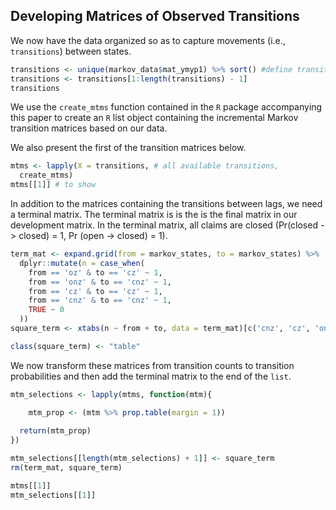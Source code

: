 ## Developing Matrices of Observed Transitions

We now have the data organized so as to capture movements (i.e., `transitions`) between states. 

```r
transitions <- unique(markov_data$mat_ymyp1) %>% sort() #define transitions
transitions <- transitions[1:length(transitions) - 1]
transitions

```  

We use the `create_mtms` function contained in the `R` package accompanying this paper to create an `R` list object containing the incremental Markov transition matrices based on our data. 

We also present the first of the transition matrices below.
```r
mtms <- lapply(X = transitions, # all available transitions,
  create_mtms)
mtms[[1]] # to show
```  

In addition to the matrices containing the transitions between lags, we need a terminal matrix. The terminal matrix is is the is the final matrix in our development matrix.  In the terminal matrix, all claims are closed (Pr(closed -> closed) = 1, Pr (open -> closed) = 1). 

```r
term_mat <- expand.grid(from = markov_states, to = markov_states) %>%
  dplyr::mutate(n = case_when(
    from == 'oz' & to == 'cz' ~ 1,
    from == 'onz' & to == 'cnz' ~ 1,
    from == 'cz' & to == 'cz' ~ 1,
    from == 'cnz' & to == 'cnz' ~ 1,
    TRUE ~ 0
  ))
square_term <- xtabs(n ~ from + to, data = term_mat)[c('cnz', 'cz', 'onz', 'oz'), c('cnz', 'cz', 'onz', 'oz')]

class(square_term) <- "table" 

```

We now transform these matrices from transition counts to transition probabilities and then add the terminal matrix to the end of the `list`.

```r

mtm_selections <- lapply(mtms, function(mtm){

    mtm_prop <- (mtm %>% prop.table(margin = 1))
  
  return(mtm_prop)
})

mtm_selections[[length(mtm_selections) + 1]] <- square_term
rm(term_mat, square_term)

mtms[[1]]
mtm_selections[[1]]

```
